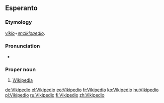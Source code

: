 ==Esperanto==

===Etymology===
''[[vikio]]''+''[[enciklopedio]]''.

===Pronunciation===
*{{IPA|/vikipe'dio/|lang=eo}}

===Proper noun===
{{eo-proper noun}}

# [[Wikipedia]]

[[de:Vikipedio]]
[[el:Vikipedio]]
[[eo:Vikipedio]]
[[fr:Vikipedio]]
[[ko:Vikipedio]]
[[hu:Vikipedio]]
[[pl:Vikipedio]]
[[ru:Vikipedio]]
[[fi:Vikipedio]]
[[zh:Vikipedio]]